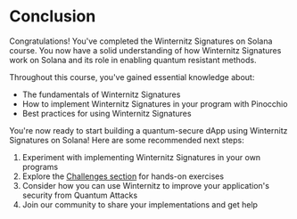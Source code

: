 
# Conclusion

Congratulations! You've completed the Winternitz Signatures on Solana course. You now have a solid understanding of how Winternitz Signatures work on Solana and its role in enabling quantum resistant methods.

<ArticleSection name="What you've learned" id="what-you-learned" level="h2" />

Throughout this course, you've gained essential knowledge about:
- The fundamentals of Winternitz Signatures
- How to implement Winternitz Signatures in your program with Pinocchio
- Best practices for using Winternitz Signatures

<ArticleSection name="Next Steps" id="next-steps" level="h2" />

You're now ready to start building a quantum-secure dApp using Winternitz Signatures on Solana! Here are some recommended next steps:

1. Experiment with implementing Winternitz Signatures in your own programs
2. Explore the [Challenges section](/en/challenges) for hands-on exercises
3. Consider how you can use Winternitz to improve your application's security from Quantum Attacks
4. Join our community to share your implementations and get help